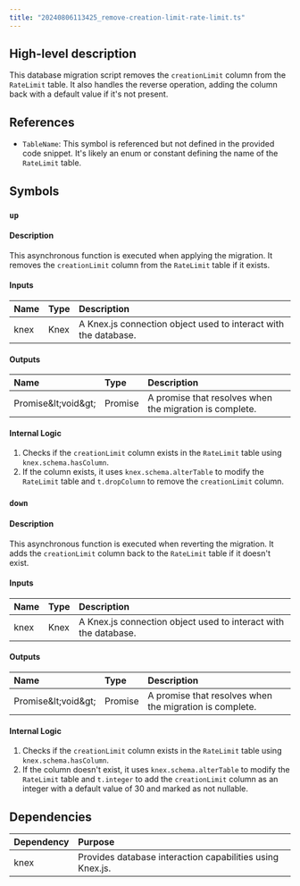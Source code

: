 ```yaml
---
title: "20240806113425_remove-creation-limit-rate-limit.ts"
---
```


## High-level description
This database migration script removes the `creationLimit` column from the `RateLimit` table. It also handles the reverse operation, adding the column back with a default value if it's not present.

## References
- `TableName`: This symbol is referenced but not defined in the provided code snippet. It's likely an enum or constant defining the name of the `RateLimit` table.

## Symbols
### `up`
#### Description
This asynchronous function is executed when applying the migration. It removes the `creationLimit` column from the `RateLimit` table if it exists.

#### Inputs
| Name | Type | Description |
|:-----|:-----|:------------|
| knex | Knex | A Knex.js connection object used to interact with the database. |

#### Outputs
| Name | Type | Description |
|:-----|:-----|:------------|
| Promise\&lt;void\&gt; | Promise | A promise that resolves when the migration is complete. |

#### Internal Logic
1. Checks if the `creationLimit` column exists in the `RateLimit` table using `knex.schema.hasColumn`.
2. If the column exists, it uses `knex.schema.alterTable` to modify the `RateLimit` table and `t.dropColumn` to remove the `creationLimit` column.

### `down`
#### Description
This asynchronous function is executed when reverting the migration. It adds the `creationLimit` column back to the `RateLimit` table if it doesn't exist.

#### Inputs
| Name | Type | Description |
|:-----|:-----|:------------|
| knex | Knex | A Knex.js connection object used to interact with the database. |

#### Outputs
| Name | Type | Description |
|:-----|:-----|:------------|
| Promise\&lt;void\&gt; | Promise | A promise that resolves when the migration is complete. |

#### Internal Logic
1. Checks if the `creationLimit` column exists in the `RateLimit` table using `knex.schema.hasColumn`.
2. If the column doesn't exist, it uses `knex.schema.alterTable` to modify the `RateLimit` table and `t.integer` to add the `creationLimit` column as an integer with a default value of 30 and marked as not nullable.

## Dependencies
| Dependency | Purpose |
|:-----------|:--------|
| knex | Provides database interaction capabilities using Knex.js. |
